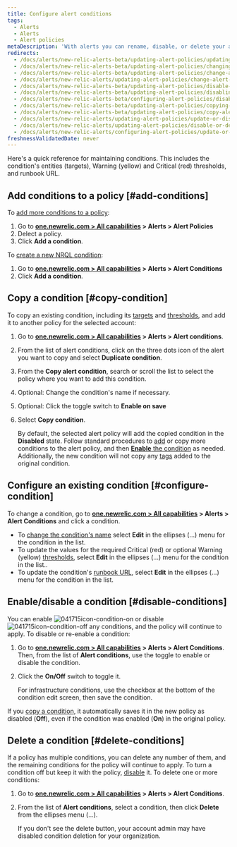 ```yaml
---
title: Configure alert conditions
tags:
  - Alerts
  - Alerts
  - Alert policies
metaDescription: 'With alerts you can rename, disable, or delete your alert policies, as well as update or remove their conditions and channels.'
redirects:
  - /docs/alerts/new-relic-alerts-beta/updating-alert-policies/updating-alert-policies
  - /docs/alerts/new-relic-alerts-beta/updating-alert-policies/changing-alert-policies
  - /docs/alerts/new-relic-alerts-beta/updating-alert-policies/change-alert-policies
  - /docs/alerts/new-relic-alerts/updating-alert-policies/change-alert-policies
  - /docs/alerts/new-relic-alerts-beta/updating-alert-policies/disable-or-delete-alert-policies-conditions
  - /docs/alerts/new-relic-alerts-beta/updating-alert-policies/disabling-or-deleting-alert-policies
  - /docs/alerts/new-relic-alerts-beta/configuring-alert-policies/disabling-or-deleting-alert-policies
  - /docs/alerts/new-relic-alerts-beta/updating-alert-policies/copying-alert-conditions
  - /docs/alerts/new-relic-alerts-beta/updating-alert-policies/copy-alert-conditions
  - /docs/alerts/new-relic-alerts/updating-alert-policies/update-or-disable-policies-conditions
  - /docs/alerts/new-relic-alerts/updating-alert-policies/disable-or-delete-alert-policies-conditions
  - /docs/alerts/new-relic-alerts/configuring-alert-policies/update-or-disable-policies-conditions
freshnessValidatedDate: never
---
```




Here's a quick reference for maintaining conditions. This includes the condition's entities (targets), Warning (yellow) and Critical (red) thresholds, and runbook URL.

## Add conditions to a policy [#add-conditions]

To [add more conditions to a policy](/docs/alerts/new-relic-alerts-beta/configuring-alert-policies/define-alert-conditions):
1.  Go to <DoNotTranslate>**[one.newrelic.com > All capabilities](https://one.newrelic.com/all-capabilities) > Alerts > Alert Policies**</DoNotTranslate>
2. Delect a policy.
3. Click <DoNotTranslate>**Add a condition**</DoNotTranslate>.

To [create a new NRQL condition](/docs/alerts-applied-intelligence/new-relic-alerts/alert-conditions/create-nrql-alert-conditions): 

1. Go to <DoNotTranslate>**[one.newrelic.com > All capabilities](https://one.newrelic.com/all-capabilities) > Alerts > Alert Conditions**</DoNotTranslate>
2. Click <DoNotTranslate>**Add a condition**</DoNotTranslate>.

## Copy a condition [#copy-condition]

To copy an existing condition, including its [targets](/docs/apm/new-relic-apm/getting-started/glossary#alert-target) and [thresholds](/docs/apm/new-relic-apm/getting-started/glossary#alert-threshold), and add it to another policy for the selected account:

1. Go to <DoNotTranslate>**[one.newrelic.com > All capabilities](https://one.newrelic.com/all-capabilities) > Alerts > Alert conditions**</DoNotTranslate>.
2. From the list of alert conditions, click on the three dots icon of the alert you want to copy and select <DoNotTranslate>**Duplicate condition**</DoNotTranslate>.
3. From the <DoNotTranslate>**Copy alert condition**</DoNotTranslate>, search or scroll the list to select the policy where you want to add this condition.
4. Optional: Change the condition's name if necessary.
5. Optional: Click the toggle switch to <DoNotTranslate>**Enable on save**</DoNotTranslate>
6. Select <DoNotTranslate>**Copy condition**</DoNotTranslate>.

    By default, the selected alert policy will add the copied condition in the **Disabled** state. Follow standard procedures to [add](/docs/alerts/new-relic-alerts-beta/configuring-alert-policies/define-alert-conditions) or copy more conditions to the alert policy, and then [**Enable** the condition](/docs/alerts/new-relic-alerts-beta/updating-alert-policies/disable-or-delete-alert-policies-conditions#disable-conditions) as needed. Additionally, the new condition will not copy any [tags](/docs/new-relic-solutions/new-relic-one/core-concepts/use-tags-help-organize-find-your-data/#add-via-ui-api) added to the original condition.

## Configure an existing condition [#configure-condition]

To change a condition, go to <DoNotTranslate>**[one.newrelic.com > All capabilities](https://one.newrelic.com/all-capabilities) > Alerts > Alert Conditions**</DoNotTranslate> and click a condition.

* To [change the condition's name](/docs/alerts/new-relic-alerts-beta/configuring-alert-policies/define-alert-conditions#rename-condition) select <DoNotTranslate>**Edit**</DoNotTranslate> in the ellipses (...) menu for the condition in the list.
* To update the values for the required Critical (red) or optional Warning (yellow) [thresholds](/docs/alerts/new-relic-alerts-beta/configuring-alert-policies/define-thresholds-trigger-alert), select <DoNotTranslate>**Edit**</DoNotTranslate> in the ellipses (...) menu for the condition in the list..
* To update the condition's [runbook URL](/docs/alerts/new-relic-alerts-beta/reviewing-alert-incidents/provide-runbook-instructions-alerts), select <DoNotTranslate>**Edit**</DoNotTranslate> in the ellipses (...) menu for the condition in the list.


## Enable/disable a condition [#disable-conditions]

You can enable <img title="Alerts v3: Condition enabled" alt="041715icon-condition-on" src={accountsConditionOn}/> or disable <img title="Alerts v3: Condition disabled" alt="041715icon-condition-off" src={accountsConditionOff}/> any conditions, and the policy will continue to apply. To disable or re-enable a condition:

1. Go to <DoNotTranslate>**[one.newrelic.com > All capabilities](https://one.newrelic.com/all-capabilities) > Alerts > Alert Conditions**</DoNotTranslate>. Then, from the list of <DoNotTranslate>**Alert conditions**</DoNotTranslate>, use the toggle to enable or disable the condition.
2. Click the <DoNotTranslate>**On/Off**</DoNotTranslate> switch to toggle it.

    <Callout variant="tip">
      For infrastructure conditions, use the checkbox at the bottom of the condition edit screen, then save the condition.
    </Callout>

If you [copy a condition](/docs/alerts/new-relic-alerts-beta/updating-alert-policies/copy-alert-conditions), it automatically saves it in the new policy as disabled (<DoNotTranslate>**Off**</DoNotTranslate>), even if the condition was enabled (<DoNotTranslate>**On**</DoNotTranslate>) in the original policy.
 
## Delete a condition [#delete-conditions]

If a policy has multiple conditions, you can delete any number of them, and the remaining conditions for the policy will continue to apply. To turn a condition off but keep it with the policy, [disable](/docs/alerts/new-relic-alerts-beta/updating-alert-policies/disable-or-delete-alert-policies-conditions#condition-on-off) it. To delete one or more conditions:

1. Go to <DoNotTranslate>**[one.newrelic.com > All capabilities](https://one.newrelic.com/all-capabilities) > Alerts > Alert Conditions**</DoNotTranslate>.
2. From the list of <DoNotTranslate>**Alert conditions**</DoNotTranslate>, select a condition, then click <DoNotTranslate>**Delete**</DoNotTranslate> from the ellipses menu (...).

    <Callout variant="tip">
      If you don't see the delete button, your account admin may have disabled condition deletion for your organization.
    </Callout>
